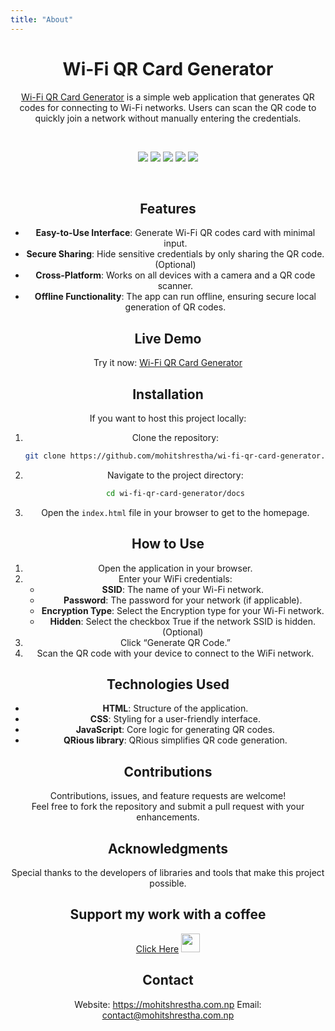 ```yaml
---
title: "About"
---
```


<h1 align="center"><i class='fa fa-wifi'></i> Wi-Fi QR Card Generator </h1>
<div align="center">
  
<p align="center"><a href="https://github.com/mohitshrestha/wi-fi-qr-card-generator" align="center"><i class='fa fa-wifi'></i> Wi-Fi QR Card Generator</a> is a simple web application that generates QR codes for connecting to Wi-Fi networks. Users can scan the QR code to quickly join a network without manually entering the credentials.</p> 

<br>
<p align="center">
        <img src="https://img.shields.io/github/created-at/mohitshrestha/wi-fi-qr-card-generator"/>
        <img src="https://img.shields.io/github/commit-activity/m/mohitshrestha/wi-fi-qr-card-generator"/>
        <img src="https://img.shields.io/github/forks/mohitshrestha/wi-fi-qr-card-generator"/>
        <img src="https://img.shields.io/github/stars/mohitshrestha/wi-fi-qr-card-generator"/>
        <img src="https://img.shields.io/github/watchers/mohitshrestha/wi-fi-qr-card-generator"/>
</p>
<br>

## Features

- **Easy-to-Use Interface**: Generate Wi-Fi QR codes card with minimal input.
- **Secure Sharing**: Hide sensitive credentials by only sharing the QR code. (Optional)
- **Cross-Platform**: Works on all devices with a camera and a QR code scanner.
- **Offline Functionality**: The app can run offline, ensuring secure local generation of QR codes.

## Live Demo

Try it now: [Wi-Fi QR Card Generator](https://mohitshrestha.github.io/wi-fi-qr-card-generator/)

## Installation

If you want to host this project locally:

1. Clone the repository:
   ```bash
   git clone https://github.com/mohitshrestha/wi-fi-qr-card-generator.git
   ```
2. Navigate to the project directory:
   ```bash
   cd wi-fi-qr-card-generator/docs
   ```
3. Open the `index.html` file in your browser to get to the homepage.

## How to Use

1. Open the application in your browser.
2. Enter your WiFi credentials:
   - **SSID**: The name of your Wi-Fi network.
   - **Password**: The password for your network (if applicable).
   - **Encryption Type**: Select the Encryption type for your Wi-Fi network.
   - **Hidden**: Select the checkbox True if the network SSID is hidden. (Optional)
3. Click "Generate QR Code."
4. Scan the QR code with your device to connect to the WiFi network.

## Technologies Used

- **HTML**: Structure of the application.
- **CSS**: Styling for a user-friendly interface.
- **JavaScript**: Core logic for generating QR codes.
- **QRious library**: QRious simplifies QR code generation.

## Contributions

Contributions, issues, and feature requests are welcome!  
Feel free to fork the repository and submit a pull request with your enhancements.


## Acknowledgments

Special thanks to the developers of libraries and tools that make this project possible.  

## Support my work with a coffee

[Click Here](https://ko-fi.com/mohitshrestha "https://ko-fi.com/mohitshrestha") [<img src="https://github.githubassets.com/images/modules/site/icons/funding_platforms/ko_fi.svg" width="30" height="30"/>](https://ko-fi.com/mohitshrestha "https://ko-fi.com/mohitshrestha")


## Contact
Website: [https://mohitshrestha.com.np](https://mohitshrestha.com.np)
Email: <contact@mohitshrestha.com.np>

```{=html}
<!-- FontAwesome and other JS libraries -->
<script src="https://cdnjs.cloudflare.com/ajax/libs/font-awesome/6.7.2/js/all.min.js"></script> <!-- Font Awesome JS -->
```